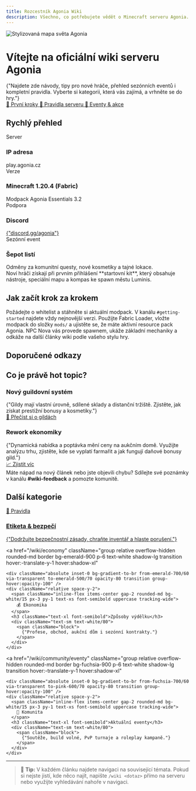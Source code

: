 ```yaml
---
title: Rozcestník Agonia Wiki
description: Všechno, co potřebujete vědět o Minecraft serveru Agonia.
---
```


<div className="relative overflow-hidden rounded-md border bg-gradient-to-br from-[#2d1b69] via-[#301d74] to-[#52256b] px-6 py-12 text-white shadow-lg">
  <div className="absolute inset-0 opacity-40 mix-blend-soft-light">
    <img
      src="https://placehold.co/1200x600/0f172a/ffffff?text=Agonia"
      alt="Stylizovaná mapa světa Agonia"
      className="h-full w-full object-cover"
      loading="lazy"
    />
  </div>
  <div className="relative space-y-3 max-w-2xl">
    <h1 className="text-3xl font-bold leading-tight sm:text-4xl">
      Vítejte na oficiální wiki serveru Agonia
    </h1>
    <div className="text-base leading-relaxed text-white/85">
      <span className="block">
        {"Najdete zde návody, tipy pro nové hráče, přehled sezónních eventů i kompletní pravidla. Vyberte si kategorii, která vás zajímá, a vrhněte se do hry."}
      </span>
    </div>
    <div className="flex flex-wrap gap-3 pt-3 text-sm font-medium">
      <a
        href="/wiki/getting-started"
        className="inline-flex items-center gap-2 rounded-md bg-white px-4 py-2 text-slate-900 transition hover:bg-slate-100"
      >
        🚀 První kroky
      </a>
      <a
        href="/wiki/server/pravidla"
        className="inline-flex items-center gap-2 rounded-md bg-white/15 px-4 py-2 text-white transition hover:bg-white/20"
      >
        📜 Pravidla serveru
      </a>
      <a
        href="/wiki/community/eventy"
        className="inline-flex items-center gap-2 rounded-md bg-white/15 px-4 py-2 text-white transition hover:bg-white/20"
      >
        🎉 Eventy & akce
      </a>
    </div>
  </div>
</div>

## Rychlý přehled

<div className="grid gap-6 md:grid-cols-2 xl:grid-cols-4">
  <div className="rounded-md border border-[#8855ff]/30 bg-[#8855ff]/10 p-5 shadow-sm backdrop-blur">
    <span className="text-xs font-semibold uppercase tracking-wide text-[#bba5ff]">
      Server
    </span>
    <h3 className="mt-2 text-lg font-semibold text-white">IP adresa</h3>
    <span className="mt-1 block text-sm text-white/80">play.agonia.cz</span>
  </div>
  <div className="rounded-md border border-[#ff7e66]/30 bg-[#ff7e66]/10 p-5 shadow-sm backdrop-blur">
    <span className="text-xs font-semibold uppercase tracking-wide text-[#ffc1b3]">
      Verze
    </span>
    <h3 className="mt-2 text-lg font-semibold text-white">Minecraft 1.20.4 (Fabric)</h3>
    <span className="mt-1 block text-sm text-white/80">Modpack Agonia Essentials 3.2</span>
  </div>
  <div className="rounded-md border border-[#45d6ff]/30 bg-[#45d6ff]/10 p-5 shadow-sm backdrop-blur">
    <span className="text-xs font-semibold uppercase tracking-wide text-[#a4ecff]">
      Podpora
    </span>
    <h3 className="mt-2 text-lg font-semibold text-white">Discord</h3>
    <span className="mt-1 block text-sm text-white/80">
      <a href="https://discord.gg/agonia" className="underline decoration-dotted">
        {"discord.gg/agonia"}
      </a>
    </span>
  </div>
  <div className="rounded-md border border-[#ffcd4d]/30 bg-[#ffcd4d]/10 p-5 shadow-sm backdrop-blur">
    <span className="text-xs font-semibold uppercase tracking-wide text-[#ffe8a6]">
      Sezónní event
    </span>
    <h3 className="mt-2 text-lg font-semibold text-white">Šepot listí</h3>
    <span className="mt-1 block text-sm text-white/80">
      Odměny za komunitní questy, nové kosmetiky a tajné lokace.
    </span>
  </div>
</div>

<Callout type="info" emoji="🌱">
  Noví hráči získají při prvním přihlášení **startovní kit**, který obsahuje nástroje, speciální mapu a kompas ke spawn městu Luminis.
</Callout>

## Jak začít krok za krokem

<Steps>
  <Step title="Připojte se na Discord">
    Požádejte o whitelist a stáhněte si aktuální modpack. V kanálu <code>#getting-started</code> najdete vždy nejnovější verzi.
  </Step>
  <Step title="Nainstalujte klienta">
    Použijte Fabric Loader, vložte modpack do složky <code>mods/</code> a ujistěte se, že máte aktivní resource pack Agonia.
  </Step>
  <Step title="Dokončete tutorial">
    NPC Nova vás provede spawnem, ukáže základní mechaniky a odkáže na další články wiki podle vašeho stylu hry.
  </Step>
</Steps>

## Doporučené odkazy

<Cards>
  <Card
    title="Průvodce profesemi"
    href="/wiki/economy/profese"
    description="Jak zvolit specializaci, levelovat profese a vydělávat smaragdy."
    icon="🎓"
  />
  <Card
    title="Mapa světa Agonia"
    href="/wiki/svet/mapa"
    description="Interaktivní mapa, regiony gild a tajné lokace od hráčů."
    icon="🗺️"
  />
  <Card
    title="Guildovní strategie"
    href="/wiki/community/gildy"
    description="Tipy, jak vystavět prosperující město a získat výhody pro členy."
    icon="🏰"
  />
  <Card
    title="Event kalendář"
    href="/wiki/community/eventy"
    description="Nezmeškejte soutěže, turnaje ani tematické výzvy."
    icon="🎯"
  />
</Cards>

## Co je právě hot topic?

<div className="grid gap-6 lg:grid-cols-2">
  <div className="rounded-md border border-[#4ade80]/30 bg-[#22c55e]/10 p-6">
    <h3 className="text-lg font-semibold text-[#0f172a]">Nový guildovní systém</h3>
    <div className="mt-2 text-sm text-[#0f172a]/80">
      <span className="block">
        {"Gildy mají vlastní úrovně, sdílené sklady a distanční tržiště. Zjistěte, jak získat prestižní bonusy a kosmetiky."}
      </span>
    </div>
    <a
      className="mt-4 inline-flex items-center gap-2 rounded-md bg-[#16a34a] px-4 py-2 text-sm font-semibold text-white transition hover:bg-[#15803d]"
      href="/wiki/community/gildy#guildovni-levely"
    >
      📘 Přečíst si o gildách
    </a>
  </div>
  <div className="rounded-md border border-[#60a5fa]/40 bg-[#1d4ed8]/15 p-6 text-white">
    <h3 className="text-lg font-semibold">Rework ekonomiky</h3>
    <div className="mt-2 text-sm text-white/80">
      <span className="block">
        {"Dynamická nabídka a poptávka mění ceny na aukčním domě. Využijte analýzu trhu, zjistěte, kde se vyplatí farmařit a jak fungují daňové bonusy gild."}
      </span>
    </div>
    <a
      className="mt-4 inline-flex items-center gap-2 rounded-md border border-white/40 px-4 py-2 text-sm font-semibold text-white transition hover:bg-white/15"
      href="/wiki/economy"
    >
      📈 Zjistit víc
    </a>
  </div>
</div>

<Callout type="success" emoji="💡">
  Máte nápad na nový článek nebo jste objevili chybu? Sdílejte své poznámky v kanálu <strong>#wiki-feedback</strong> a pomozte komunitě.
</Callout>

## Další kategorie

<div className="grid gap-4 md:grid-cols-2 xl:grid-cols-3">
  <a
    href="/wiki/server/pravidla"
    className="group relative overflow-hidden rounded-md border bg-slate-900 p-6 text-white shadow-lg transition hover:-translate-y-1 hover:shadow-xl"
  >
    <div className="absolute inset-0 bg-gradient-to-br from-slate-700/60 via-transparent to-indigo-600/60 opacity-80 transition group-hover:opacity-100" />
    <div className="relative space-y-2">
      <span className="inline-flex items-center gap-2 rounded-md bg-white/15 px-3 py-1 text-xs font-semibold uppercase tracking-wide">
        📜 Pravidla
      </span>
      <h3 className="text-xl font-semibold">Etiketa & bezpečí</h3>
      <div className="text-sm text-white/80">
        <span className="block">
          {"Dodržujte bezpečnostní zásady, chraňte inventář a hlaste porušení."}
        </span>
      </div>
    </div>
  </a>

  <a
    href="/wiki/economy"
    className="group relative overflow-hidden rounded-md border bg-emerald-900 p-6 text-white shadow-lg transition hover:-translate-y-1 hover:shadow-xl"
  >
    <div className="absolute inset-0 bg-gradient-to-br from-emerald-700/60 via-transparent to-emerald-500/70 opacity-80 transition group-hover:opacity-100" />
    <div className="relative space-y-2">
      <span className="inline-flex items-center gap-2 rounded-md bg-white/15 px-3 py-1 text-xs font-semibold uppercase tracking-wide">
        💰 Ekonomika
      </span>
      <h3 className="text-xl font-semibold">Způsoby výdělku</h3>
      <div className="text-sm text-white/80">
        <span className="block">
          {"Profese, obchod, aukční dům i sezónní kontrakty."}
        </span>
      </div>
    </div>
  </a>

  <a
    href="/wiki/community/eventy"
    className="group relative overflow-hidden rounded-md border bg-fuchsia-900 p-6 text-white shadow-lg transition hover:-translate-y-1 hover:shadow-xl"
  >
    <div className="absolute inset-0 bg-gradient-to-br from-fuchsia-700/60 via-transparent to-pink-600/70 opacity-80 transition group-hover:opacity-100" />
    <div className="relative space-y-2">
      <span className="inline-flex items-center gap-2 rounded-md bg-white/15 px-3 py-1 text-xs font-semibold uppercase tracking-wide">
        🎉 Komunita
      </span>
      <h3 className="text-xl font-semibold">Aktuální eventy</h3>
      <div className="text-sm text-white/80">
        <span className="block">
          {"Soutěže, build volné, PvP turnaje a roleplay kampaně."}
        </span>
      </div>
    </div>
  </a>
</div>

---

> 📌 **Tip:** V každém článku najdete navigaci na související témata. Pokud si nejste jistí, kde něco najít, napište <code>/wiki &lt;dotaz&gt;</code> přímo na serveru nebo využijte vyhledávání nahoře v navigaci.
